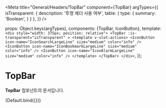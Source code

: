 
<Meta
  title="General/Headers/TopBar"
  component={TopBar}
  argTypes={{
    isTransparent: {
      description: '투명 헤더 사용 여부',
      table: {
        type: {
          summary: 'Boolean',
        }
      }
    },
  }}
/>

  props: Object.keys(argTypes),
  components: {TopBar, IconButton},
  template: `
    <div style="width: 375px; position: relative">
      <TopBar :is-transparent="isTransparent" >
        <template v-slot:actions>
          <IconButton icon-name="IconSearchLargeLine" size="medium" color="info" />
          <IconButton icon-name="IconBookmarkLargeLine" size="medium" color="info" />
          <IconButton icon-name="IconAlarmLargeLine" size="medium" color="info" />
        </template>
      </TopBar>
    </div>`,
});


# TopBar

**TopBar** 컴포넌트의 문서입니다.

<Story name="Default" height="100px">
  {Default.bind({})}
</Story>

<ArgsTable story="Default" />
